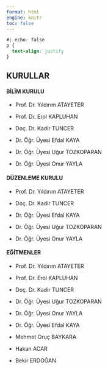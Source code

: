 ---
format: html
engine: knitr
toc: false
---

```{css}
#| echo: false
p {
  text-align: justify
}
```

## **KURULLAR**

::: {.grid}

::: {.g-col-4}

#### **BİLİM KURULU**

- Prof. Dr. Yıldırım ATAYETER

- Prof. Dr. Erol KAPLUHAN

- Doç. Dr. Kadir TUNCER

- Dr. Öğr. Üyesi Efdal KAYA

- Dr. Öğr. Üyesi Uğur TOZKOPARAN

- Dr. Öğr. Üyesi Onur YAYLA

:::

::: {.g-col-4}

#### **DÜZENLEME KURULU**

- Prof. Dr. Yıldırım ATAYETER

- Doç. Dr. Kadir TUNCER

- Dr. Öğr. Üyesi Efdal KAYA

- Dr. Öğr. Üyesi Uğur TOZKOPARAN

- Dr. Öğr. Üyesi Onur YAYLA

:::

::: {.g-col-4}

#### **EĞİTMENLER**

- Prof. Dr. Yıldırım ATAYETER

- Prof. Dr. Erol KAPLUHAN

- Doç. Dr. Kadir TUNCER

- Dr. Öğr. Üyesi Uğur TOZKOPARAN

- Dr. Öğr. Üyesi Onur YAYLA

- Dr. Öğr. Üyesi Efdal KAYA

- Mehmet Oruç BAYKARA

- Hakan ACAR

- Bekir ERDOĞAN

:::

:::

